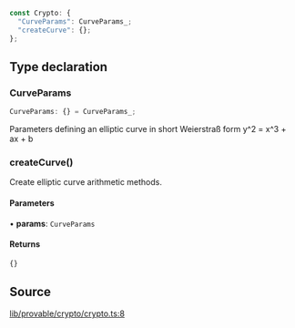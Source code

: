 ```ts
const Crypto: {
  "CurveParams": CurveParams_;
  "createCurve": {};
};
```

## Type declaration

### CurveParams

```ts
CurveParams: {} = CurveParams_;
```

Parameters defining an elliptic curve in short Weierstraß form
y^2 = x^3 + ax + b

### createCurve()

Create elliptic curve arithmetic methods.

#### Parameters

• **params**: `CurveParams`

#### Returns

```ts
{}
```

## Source

[lib/provable/crypto/crypto.ts:8](https://github.com/o1-labs/o1js/blob/1ed4125b454628ef1e3e4d32dd416718a59702b8/src/lib/provable/crypto/crypto.ts#L8)
